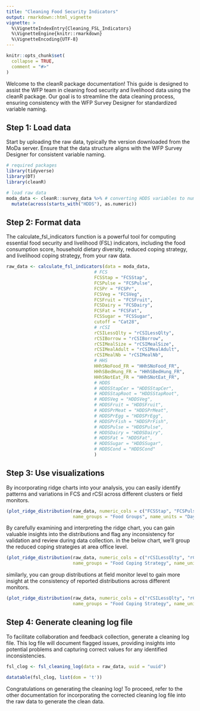 ```yaml
---
title: "Cleaning Food Security Indicators"
output: rmarkdown::html_vignette
vignette: >
  %\VignetteIndexEntry{Cleaning_FSL_Indicators}
  %\VignetteEngine{knitr::rmarkdown}
  %\VignetteEncoding{UTF-8}
---
```


```r
knitr::opts_chunk$set(
  collapse = TRUE,
  comment = "#>"
)
```

Welcome to the cleanR package documentation! This guide is designed to assist the WFP team in cleaning food security and livelihood data using the cleanR package. Our goal is to streamline the data cleaning process, ensuring consistency with the WFP Survey Designer for standardized variable naming.

## Step 1: Load data

Start by uploading the raw data, typically the version downloaded from the MoDa server. Ensure that the data structure aligns with the WFP Survey Designer for consistent variable naming.

```r
# required packages
library(tidyverse)
library(DT)
library(cleanR)

# load raw data
moda_data <- cleanR::survey_data %>% # converting HDDS variables to numeric
  mutate(across(starts_with("HDDS"), as.numeric))

```

## Step 2: Format data

The calculate_fsl_indicators function is a powerful tool for computing essential food security and livelihood (FSL) indicators, including the food consumption score, household dietary diversity, reduced coping strategy, and livelihood coping strategy, from your raw data.


```r
raw_data <- calculate_fsl_indicators(data = moda_data,
                                 # FCS
                                 FCSStap = "FCSStap", 
                                 FCSPulse = "FCSPulse", 
                                 FCSPr = "FCSPr", 
                                 FCSVeg = "FCSVeg", 
                                 FCSFruit = "FCSFruit",
                                 FCSDairy = "FCSDairy", 
                                 FCSFat = "FCSFat", 
                                 FCSSugar = "FCSSugar", 
                                 cutoff = "Cat28", 
                                 # rCSI
                                 rCSILessQlty = "rCSILessQlty", 
                                 rCSIBorrow = "rCSIBorrow", 
                                 rCSIMealSize = "rCSIMealSize", 
                                 rCSIMealAdult = "rCSIMealAdult", 
                                 rCSIMealNb = "rCSIMealNb",
                                 # HHS
                                 HHhSNoFood_FR = "HHhSNoFood_FR", 
                                 HHhSBedHung_FR = "HHhSBedHung_FR", 
                                 HHhSNotEat_FR = "HHhSNotEat_FR", 
                                 # HDDS
                                 # HDDSStapCer = "HDDSStapCer", 
                                 # HDDSStapRoot = "HDDSStapRoot", 
                                 # HDDSVeg = "HDDSVeg", 
                                 # HDDSFruit = "HDDSFruit", 
                                 # HDDSPrMeat = "HDDSPrMeat", 
                                 # HDDSPrEgg = "HDDSPrEgg", 
                                 # HDDSPrFish = "HDDSPrFish", 
                                 # HDDSPulse = "HDDSPulse", 
                                 # HDDSDairy = "HDDSDairy", 
                                 # HDDSFat = "HDDSFat", 
                                 # HDDSSugar = "HDDSSugar", 
                                 # HDDSCond = "HDDSCond"
                                 )


```

## Step 3: Use visualizations

By incorporating ridge charts into your analysis, you can easily identify patterns and variations in FCS and rCSI across different clusters or field monitors. 

```r
(plot_ridge_distribution(raw_data, numeric_cols = c("FCSStap", "FCSPulse", "FCSPr", "FCSVeg", "FCSFruit", "FCSDairy", "FCSFat", "FCSSugar"),
                         name_groups = "Food Groups", name_units = "Days", grouping = "Area_Office"))

```

By carefully examining and interpreting the ridge chart, you can gain valuable insights into the distributions and flag any inconsistency for validation and review during data collection. in the below chart, we'll group the reduced coping strategies at area office level.


```r
(plot_ridge_distribution(raw_data, numeric_cols = c("rCSILessQlty", "rCSIBorrow", "rCSIMealSize", "rCSIMealAdult", "rCSIMealNb"),
                         name_groups = "Food Coping Strategy", name_units = "Days", grouping = "Area_Office"))

```

similarly, you can group distributions at field monitor level to gain more insight at the consistency of reported distributions across different monitors.

```r
(plot_ridge_distribution(raw_data, numeric_cols = c("rCSILessQlty", "rCSIBorrow", "rCSIMealSize", "rCSIMealAdult", "rCSIMealNb"),
                         name_groups = "Food Coping Strategy", name_units = "Days", grouping = "EnumName"))

```


## Step 4: Generate cleaning log file

To facilitate collaboration and feedback collection, generate a cleaning log file. This log file will document flagged issues, providing insights into potential problems and capturing correct values for any identified inconsistencies.


```r
fsl_clog <- fsl_cleaning_log(data = raw_data, uuid = "uuid")

datatable(fsl_clog, list(dom = 't'))
```

Congratulations on generating the cleaning log! To proceed, refer to the other documentation for incorporating the corrected cleaning log file into the raw data to generate the clean data. 



